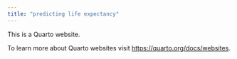 ```yaml
---
title: "predicting life expectancy"
---
```


This is a Quarto website.

To learn more about Quarto websites visit <https://quarto.org/docs/websites>.
